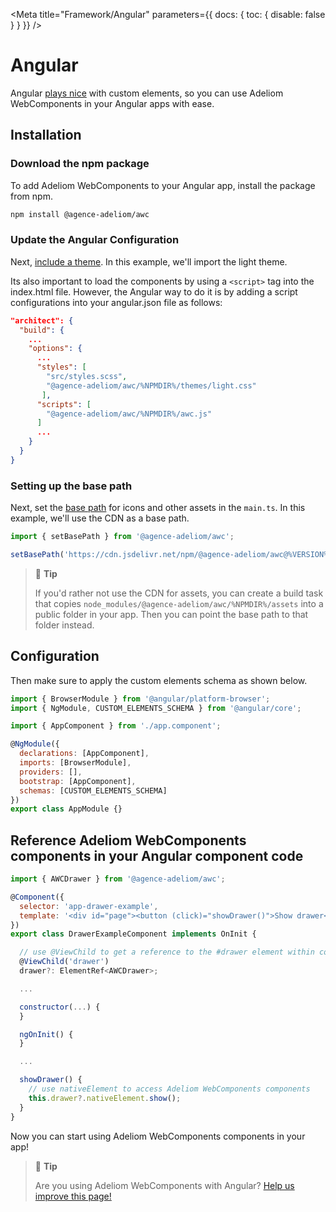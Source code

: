 
<Meta title="Framework/Angular" parameters={{ docs: { toc: { disable: false } } }} />

# Angular

Angular [plays nice](https://custom-elements-everywhere.com/#angular) with custom elements, so you can use Adeliom WebComponents in your Angular apps with ease.

## Installation

### Download the npm package

To add Adeliom WebComponents to your Angular app, install the package from npm.

```bash
npm install @agence-adeliom/awc
```

### Update the Angular Configuration

Next, [include a theme](/?path=/docs/getting-started-themes--docs). In this example, we'll import the light theme.

Its also important to load the components by using a `<script>` tag into the index.html file. However, the Angular way to do it is by adding a script configurations into your angular.json file as follows:

```json
"architect": {
  "build": {
    ...
    "options": {
      ...
      "styles": [
        "src/styles.scss",
        "@agence-adeliom/awc/%NPMDIR%/themes/light.css"
       ],
      "scripts": [
        "@agence-adeliom/awc/%NPMDIR%/awc.js"
      ]
      ...
    }
  }
}
```

### Setting up the base path

Next, set the [base path](/?path=/docs/getting-started-installation--docs#setting-the-base-path) for icons and other assets in the `main.ts`. In this example, we'll use the CDN as a base path.

```jsx
import { setBasePath } from '@agence-adeliom/awc';

setBasePath('https://cdn.jsdelivr.net/npm/@agence-adeliom/awc@%VERSION%/%CDNDIR%/');
```

> 📘 **Tip**
>
> If you'd rather not use the CDN for assets, you can create a build task that copies `node_modules/@agence-adeliom/awc/%NPMDIR%/assets` into a public folder in your app. Then you can point the base path to that folder instead.

## Configuration

Then make sure to apply the custom elements schema as shown below.

```js
import { BrowserModule } from '@angular/platform-browser';
import { NgModule, CUSTOM_ELEMENTS_SCHEMA } from '@angular/core';

import { AppComponent } from './app.component';

@NgModule({
  declarations: [AppComponent],
  imports: [BrowserModule],
  providers: [],
  bootstrap: [AppComponent],
  schemas: [CUSTOM_ELEMENTS_SCHEMA]
})
export class AppModule {}
```

## Reference Adeliom WebComponents components in your Angular component code

```js
import { AWCDrawer } from '@agence-adeliom/awc';

@Component({
  selector: 'app-drawer-example',
  template: '<div id="page"><button (click)="showDrawer()">Show drawer</button><awc-drawer #drawer label="Drawer" class="drawer-focus" style="--size: 50vw"><p>Drawer content</p></awc-drawer></div>'
})
export class DrawerExampleComponent implements OnInit {

  // use @ViewChild to get a reference to the #drawer element within component template
  @ViewChild('drawer')
  drawer?: ElementRef<AWCDrawer>;

  ...

  constructor(...) {
  }

  ngOnInit() {
  }

  ...

  showDrawer() {
    // use nativeElement to access Adeliom WebComponents components
    this.drawer?.nativeElement.show();
  }
}
```

Now you can start using Adeliom WebComponents components in your app!

> 📘 **Tip**
>
> Are you using Adeliom WebComponents with Angular? [Help us improve this page!](https://github.com/agence-adeliom/adeliom-webcomponents/blob/main/docs/frameworks/angular.md)
